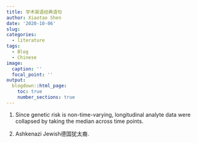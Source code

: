 ```yaml
---
title: 学术英语经典语句
author: Xiaotao Shen
date: '2020-10-06'
slug: 
categories:
  - literature
tags:
  - Blog
  - Chinese
image:
  caption: ''
  focal_point: ''
output:
  blogdown::html_page:
    toc: true
    number_sections: true
---
```


1. Since genetic risk is non-time-varying, longitudinal analyte data were collapsed by taking the median across time points.

2. Ashkenazi Jewish德国犹太裔.


